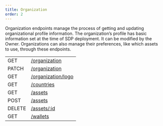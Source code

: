 ```yaml
---
title: Organization
order: 2
---
```



Organization endpoints manage the process of getting and updating organizational profile information. The organization’s profile has basic information set at the time of SDP deployment. It can be modified by the Owner. Organizations can also manage their preferences, like which assets to use, through these endpoints.

<EndpointsTable title="Endpoints">

|        |                                                         |
| ------ | ------------------------------------------------------- |
| GET    | [/organization](../get-organization-info.api.mdx)       |
| PATCH  | [/organization](../update-organization-profile.api.mdx) |
| GET    | [/organization/logo](../get-organization-logo.api.mdx)  |
| GET    | [/countries](../get-all-countries.api.mdx)              |
| GET    | [/assets](../get-all-assets.api.mdx)                    |
| POST   | [/assets](../create-asset.api.mdx)                      |
| DELETE | [/assets/:id](../delete-asset.api.mdx)                  |
| GET    | [/wallets](../get-all-wallets.api.mdx)                  |

</EndpointsTable>
